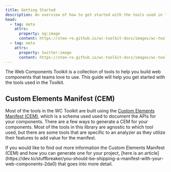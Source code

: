 ```yaml
---
title: Getting Started
description: An overview of how to get started with the tools used in the Web Components Toolkit.
head:
  - tag: meta
    attrs:
      property: og:image
      content: https://stee-re.github.io/wc-toolkit-docs/images/wc-toolkit_wc.png
  - tag: meta
    attrs:
      property: twitter:image
      content: https://stee-re.github.io/wc-toolkit-docs/images/wc-toolkit_wc.png
---
```



The Web Components Toolkit is a collection of tools to help you build web components that teams love to use.
This guide will help you get started with the tools used in the Toolkit.

## Custom Elements Manifest (CEM)

Most of the tools in the WC Toolkit are built using the [Custom Elements Manifest (CEM)](https://github.com/webcomponents/custom-elements-manifest),
which is a schema used used to document the APIs for your components.
There are a few ways to generate a CEM for your components.
Most of the tools in this library are agnostic to which tool used, but there are some tools that
are specific to an analyzer as they utilize their features to add value for the manifest.

<Aside>
  If you would like to find out more information the Custom Elements Manifest
  (CEM) and how you can generate one for your project, [here is an
  article](https://dev.to/stuffbreaker/you-should-be-shipping-a-manifest-with-your-web-components-2da0)
  that goes into more detail.
</Aside>
